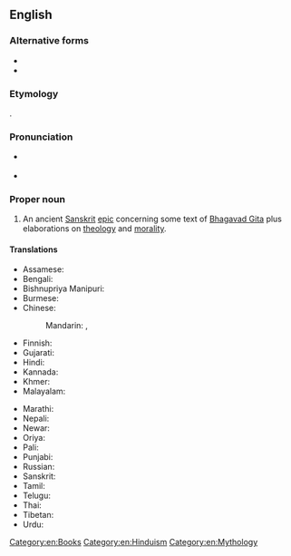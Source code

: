 ==English==

===Alternative forms===
* {{alt|en|Maha-Bharata|Maha-bharata|maha-bharata|Maha Bharata|Maha bharata|maha bharata||without macrons}}
* {{alt|en|Mahābhārata|mahābhārata|Mahā-Bhārata|Mahā-bhārata|mahā-bhārata|Mahā Bhārata|Mahā bhārata|mahā bhārata||with macrons}}

===Etymology===
{{translit|en|sa|महाभारत}}.

===Pronunciation===
* {{a|US}} {{IPA|en|/mə.hɑˈbɑ.ɹə.tə/}}
* {{a|InE}} {{IPA|en|/mə.ɦɑːˈbʱɑː.ɾə.t̪ə/}}

===Proper noun===
{{swp}}
{{en-prop}}

# An ancient [[Sanskrit]] [[epic]] concerning some text of [[Bhagavad Gita]] plus elaborations on [[theology]] and [[morality]].

====Translations====
{{trans-top|A Sanskrit epic}}
* Assamese: {{t|as|মহাভাৰত}}
* Bengali: {{t+|bn|মহাভারত}}
* Bishnupriya Manipuri: {{t|bpy|মহাভারত}}
* Burmese: {{t|my|မဟာဘာရတ}}
* Chinese:
*: Mandarin: {{t+|cmn|摩訶婆羅多}}, {{t+|cmn|摩诃婆罗多|tr=Móhēpóluóduō}}
* Finnish: {{t|fi|Mahabharata}}
* Gujarati: {{t|gu|મહાભારત|sc=Gujr}}
* Hindi: {{t+|hi|महाभारत|m|sc=Deva}}
* Kannada: {{t+|kn|ಮಹಾಭಾರತ}}
* Khmer: {{t|km|មហាភារតយុទ្ធ|tr=mea’haa pʰierea’ta’yut}}
* Malayalam: {{t+|ml|മഹാഭാരതം}}
{{trans-mid}}
* Marathi: {{t|mr|महाभारत|n}}
* Nepali: {{t|ne|महाभारत}}
* Newar: {{t|new|महाभारत}}
* Oriya: {{t+|or|ମହାଭାରତ}}
* Pali: {{t|pi|महाभारत}}
* Punjabi: {{t|pa|ਮਹਾਂਭਾਰਤ}}
* Russian: {{t|ru|Махабха́рата|f}}
* Sanskrit: {{t+|sa|महाभारत}}
* Tamil: {{t+|ta|மகாபாரதம்}}
* Telugu: {{t+|te|మహాభారతము|sc=Telu}}
* Thai: {{t+|th|มหาภารตะ|tr=máhăapaarádtà}}
* Tibetan: {{t|bo|༼མ་ཧ་བ་ར་ཏ|alt=མ་ཧ་བ་ར་ཏ}}
* Urdu: {{t|ur|مہابھارت|tr=mahābhārat}}
{{trans-bottom}}

[[Category:en:Books]]
[[Category:en:Hinduism]]
[[Category:en:Mythology]]